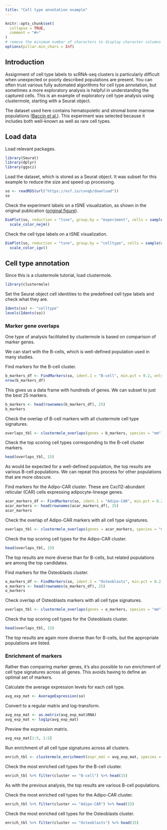 ```yaml
---
title: "Cell type annotation example"
---
```


```r
knitr::opts_chunk$set(
  collapse = TRUE,
  comment = "#>"
)
# remove the minimum number of characters to display character columns (default: 0)
options(pillar.min_chars = Inf)
```

## Introduction

Assignment of cell type labels to scRNA-seq clusters is particularly difficult when unexpected or poorly described populations are present.
You can often trust various fully automated algorithms for cell type annotation, but sometimes a more exploratory analysis is helpful in understanding the captured cells.
This is an example of exploratory cell type analysis using clustermole, starting with a Seurat object.

The dataset used here contains hematopoietic and stromal bone marrow populations ([Baccin et al.](https://doi.org/10.1038/s41556-019-0439-6)).
This experiment was selected because it includes both well-known as well as rare cell types.

## Load data

Load relevant packages.

```r
library(Seurat)
library(dplyr)
library(ggsci)
```

Load the dataset, which is stored as a Seurat object.
It was subset for this example to reduce the size and speed up processing.

```r
so <- readRDS(url("https://osf.io/cvnqb/download"))
so
```

Check the experiment labels on a tSNE visualization, as shown in the original publication ([original figure](https://www.nature.com/articles/s41556-019-0439-6/figures/1)).

```r
DimPlot(so, reduction = "tsne", group.by = "experiment", cells = sample(colnames(so))) +
  scale_color_nejm()
```

Check the cell type labels on a tSNE visualization.

```r
DimPlot(so, reduction = "tsne", group.by = "celltype", cells = sample(colnames(so))) +
  scale_color_igv()
```

## Cell type annotation

Since this is a clustermole tutorial, load clustermole.

```r
library(clustermole)
```

Set the Seurat object cell identities to the predefined cell type labels and check what they are.

```r
Idents(so) <- "celltype"
levels(Idents(so))
```

### Marker gene overlaps

One type of analysis facilitated by clustermole is based on comparison of marker genes.

We can start with the B-cells, which is well-defined population used in many studies.

Find markers for the B-cell cluster.

```r
b_markers_df <- FindMarkers(so, ident.1 = "B-cell", min.pct = 0.2, only.pos = TRUE, verbose = FALSE)
nrow(b_markers_df)
```

This gives us a data frame with hundreds of genes.
We can subset to just the best 25 markers.

```r
b_markers <- head(rownames(b_markers_df), 25)
b_markers
```

Check the overlap of B-cell markers with all clustermole cell type signatures.

```r
overlaps_tbl <- clustermole_overlaps(genes = b_markers, species = "mm")
```

Check the top scoring cell types corresponding to the B-cell cluster markers.

```r
head(overlaps_tbl, 15)
```

As would be expected for a well-defined population, the top results are various B-cell populations.
We can repeat this process for other populations that are more obscure.

Find markers for the Adipo-CAR cluster.
These are Cxcl12-abundant reticular (CAR) cells expressing adipocyte-lineage genes.

```r
acar_markers_df <- FindMarkers(so, ident.1 = "Adipo-CAR", min.pct = 0.2, only.pos = TRUE, verbose = FALSE)
acar_markers <- head(rownames(acar_markers_df), 25)
acar_markers
```

Check the overlap of Adipo-CAR markers with all cell type signatures.

```r
overlaps_tbl <- clustermole_overlaps(genes = acar_markers, species = "mm")
```

Check the top scoring cell types for the Adipo-CAR cluster.

```r
head(overlaps_tbl, 15)
```

The top results are more diverse than for B-cells, but related populations are among the top candidates.

Find markers for the Osteoblasts cluster.

```r
o_markers_df <- FindMarkers(so, ident.1 = "Osteoblasts", min.pct = 0.2, only.pos = TRUE, verbose = FALSE)
o_markers <- head(rownames(o_markers_df), 25)
o_markers
```

Check overlap of Osteoblasts markers with all cell type signatures.

```r
overlaps_tbl <- clustermole_overlaps(genes = o_markers, species = "mm")
```

Check the top scoring cell types for the Osteoblasts cluster.

```r
head(overlaps_tbl, 15)
```

The top results are again more diverse than for B-cells, but the appropriate populations are listed.

### Enrichment of markers

Rather than comparing marker genes, it's also possible to run enrichment of cell type signatures across all genes.
This avoids having to define an optimal set of markers.

Calculate the average expression levels for each cell type.

```r
avg_exp_mat <- AverageExpression(so)
```

Convert to a regular matrix and log-transform.

```r
avg_exp_mat <- as.matrix(avg_exp_mat$RNA)
avg_exp_mat <- log1p(avg_exp_mat)
```

Preview the expression matrix.

```r
avg_exp_mat[1:5, 1:5]
```

Run enrichment of all cell type signatures across all clusters.

```r
enrich_tbl <- clustermole_enrichment(expr_mat = avg_exp_mat, species = "mm")
```

Check the most enriched cell types for the B-cell cluster.

```r
enrich_tbl %>% filter(cluster == "B-cell") %>% head(15)
```

As with the previous analysis, the top results are various B-cell populations.

Check the most enriched cell types for the Adipo-CAR cluster.

```r
enrich_tbl %>% filter(cluster == "Adipo-CAR") %>% head(15)
```

Check the most enriched cell types for the Osteoblasts cluster.

```r
enrich_tbl %>% filter(cluster == "Osteoblasts") %>% head(15)
```
